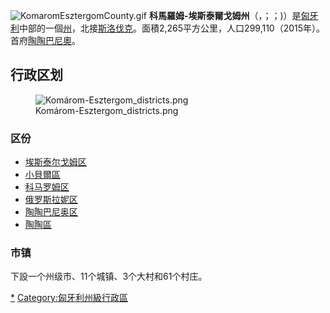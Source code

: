 {{Unreferenced|time=2020-03-08T09:05:18+00:00}}
[[File:KomaromEsztergomCounty.gif|right]]
'''科馬羅姆-埃斯泰爾戈姆州'''（{{lang-hu|Komárom-Esztergom megye}}，{{IPA-hu|ˈkomaːrom ˈɛstɛrɡom|pron}}；{{lang-de|Komitat Komorn-Gran}}；{{lang-sk|Komárňansko-ostrihomská župa}})）是[[匈牙利|匈牙利]]中部的一個[[匈牙利州份|州]]，北接[[斯洛伐克|斯洛伐克]]。面積2,265平方公里，人口299,110（2015年）。首府[[陶陶巴尼奧|陶陶巴尼奧]]。

== 行政区划 ==
[[File:Komárom-Esztergom_districts.png|thumb]]
=== 区份 ===
* [[埃斯泰尔戈姆区|埃斯泰尔戈姆区]]
* [[小貝爾區|小貝爾區]]
* [[科马罗姆区|科马罗姆区]]
* [[俄罗斯拉妮区|俄罗斯拉妮区]]
* [[陶陶巴尼奥区|陶陶巴尼奥区]]
* [[陶陶區|陶陶區]]

=== 市镇 ===
下設一个州级市、11个城镇、3个大村和61个村庄。

{{匈牙利州份}}
{{科馬羅姆-埃斯泰爾戈姆州}}
{{Authority control}}

[[Category:科马罗姆-埃斯泰尔戈姆州|*]]
[[Category:匈牙利州級行政區|Category:匈牙利州級行政區]]